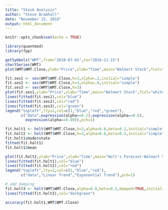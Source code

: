 ```yaml
---
title: "Stock Analysis"
author: "Steve Bramhall"
date: "November 15, 2018"
output: html_document
---
```


```r
knitr::opts_chunk$set(echo = TRUE)
```

```r
library(quantmod)
library(fpp)
```

```r
getSymbols("WMT",from="2018-07-01",to="2018-11-15")
chartSeries(WMT)
plot(WMT$WMT.Close,ylab="Price",xlab="Time",main="Walmart Stock",fcol="white")

fit.ses1 <- ses(WMT$WMT.Close,h=3,alpha=.2,initial="simple")
fit.ses2 <- ses(WMT$WMT.Close,h=3,alpha=.6,initial="simple")
fit.ses3 <- ses(WMT$WMT.Close,h=3)
plot(fit.ses1,ylab="Price",xlab="Time",main="Walmart Stock",fcol="white")
lines(fitted(fit.ses1),col="blue")
lines(fitted(fit.ses2),col="red")
lines(fitted(fit.ses3),col="green")
legend("topleft",lty=1,col=c(1,"blue","red","green"),
       c("data",expression(alpha==0.2),expression(alpha==0.6),
         expression(alpha==0.89)),pch=1)

fit.holt1 <- holt(WMT$WMT.Close,h=3,alpha=0.8,beta=0.2,initial="simple")
fit.holt2 <- holt(WMT$WMT.Close,h=3,alpha=0.8,beta=0.2,initial="simple",exponential=TRUE)
fit.holt1$mode$state
fitted(fit.holt1)
fit.holt1$mean

plot(fit.holt2,ylab="Price",xlab="Time",main="Holt's Forecast-Walmart Stock",fcol="white")
lines(fitted(fit.holt1),col="blue")
lines(fitted(fit.holt2),col="red")
legend("topleft",lty=1,col=c(1,"blue","red"),
       c("data","Linear Trend","Exponential Trend"),pch=1)

# add damping
fit.holt3 <- holt(WMT$WMT.Close,alpha=0.8,beta=0.2,damped=TRUE,initial="simple",h=3)
lines(fitted(fit.holt3),col="darkgreen")

accuracy(fit.holt1,WMT$WMT.Close)

```

